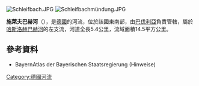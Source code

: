 {{Coord|49|50|19.19|N|9|28|48.86|E|display=title}}
[[Image:Schleifbach.JPG|right]]
[[Image:Schleifbachmündung.JPG|right]]

'''施萊夫巴赫河'''（{{lang-de|Schleifbach}}），是[[德國|德國]]的河流，位於該國東南部，由[[巴伐利亞|巴伐利亞]]負責管轄，屬於[[哈斯洛赫巴赫河|哈斯洛赫巴赫河]]的左支流，河道全長5.4公里，流域面積14.5平方公里。

==參考資料==
* BayernAtlas der Bayerischen Staatsregierung (Hinweise)

{{Germany-geo-stub}}
[[Category:德國河流|Category:德國河流]]